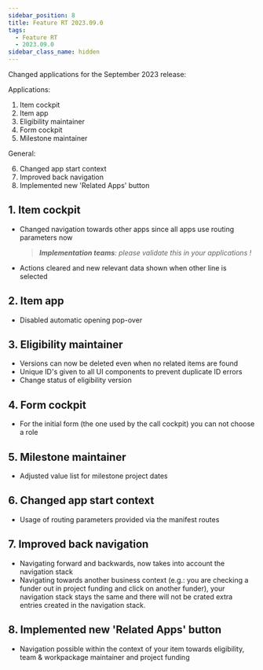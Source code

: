 ```yaml
---
sidebar_position: 8
title: Feature RT 2023.09.0
tags:
  - Feature RT
  - 2023.09.0
sidebar_class_name: hidden
---
```


Changed applications for the September 2023 release:

Applications:

1. Item cockpit
2. Item app
3. Eligibility maintainer
4. Form cockpit
5. Milestone maintainer

General:

6. Changed app start context
7. Improved back navigation
8. Implemented new 'Related Apps' button

## 1. Item cockpit

- Changed navigation towards other apps since all apps use routing parameters now  
    > _**Implementation teams**: please validate this in your applications !_
- Actions cleared and new relevant data shown when other line is selected

## 2. Item app

- Disabled automatic opening pop-over 

## 3. Eligibility maintainer

- Versions can now be deleted even when no related items are found
- Unique ID's given to all UI components to prevent duplicate ID errors
- Change status of eligibility version

## 4. Form cockpit

- For the initial form (the one used by the call cockpit) you can not choose a role

## 5. Milestone maintainer

- Adjusted value list for milestone project dates

## 6. Changed app start context 

- Usage of routing parameters provided via the manifest routes

## 7. Improved back navigation

- Navigating forward and backwards, now takes into account the navigation stack
- Navigating towards another business context (e.g.: you are checking a funder out in project funding and click on another funder), 
  your navigation stack stays the same and there will not be crated extra entries created in the navigation stack.

## 8. Implemented new 'Related Apps' button

- Navigation possible within the context of your item towards eligibility, team & workpackage maintainer and project funding
